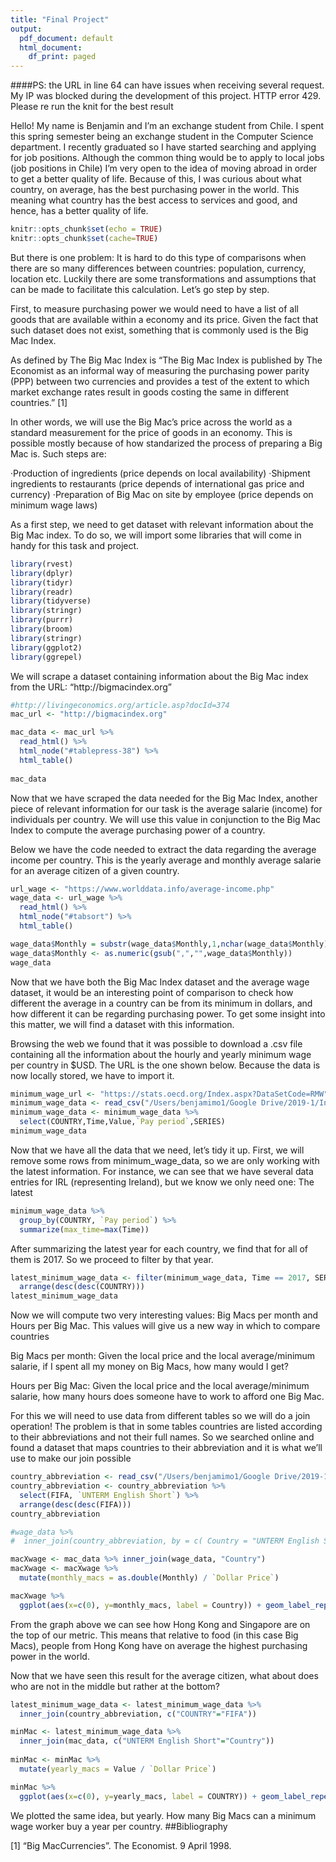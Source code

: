 ```yaml
---
title: "Final Project"
output:
  pdf_document: default
  html_document:
    df_print: paged
---
```


####PS: the URL in line 64  can have issues when receiving several request. My IP was blocked during the development of this project. HTTP error 429. Please re run the knit for the best result

Hello! My name is Benjamin and I'm an exchange student from Chile. I spent this spring semester being an exchange student in the Computer Science department. I recently graduated so I have started searching and applying for job positions. Although the common thing would be to apply to local jobs (job positions in Chile) I'm very open to the idea of moving abroad in order to get a better quality of life. Because of this, I was curious about what country, on average, has the best purchasing power in the world. This meaning what country has the best access to services and good, and hence, has a better quality of life.

```r
knitr::opts_chunk$set(echo = TRUE)
knitr::opts_chunk$set(cache=TRUE)
```

But there is one problem: It is hard to do this type of comparisons when there are so many differences between countries: population, currency, location etc. Luckily there are some transformations and assumptions that can be made to facilitate this calculation. Let's go step by step.

First, to measure purchasing power we would need to have a list of all goods that are available within a economy and its price. Given the fact that such dataset does not exist, something that is commonly used is the Big Mac Index.

As defined by The Big Mac Index is "The Big Mac Index is published by The Economist as an informal way of measuring the purchasing power parity (PPP) between two currencies and provides a test of the extent to which market exchange rates result in goods costing the same in different countries." [1]

In other words, we will use the Big Mac's price across the world as a standard measurement for the price of goods in an economy. This is possible mostly because of how standarized the process of preparing a Big Mac is. Such steps are:

·Production of ingredients (price depends on local availability)
·Shipment ingredients to restaurants (price depends of international gas price and currency)
·Preparation of Big Mac on site by employee (price depends on minimum wage laws)

As a first step, we need to get dataset with relevant information about the Big Mac index. To do so, we will import some libraries that will come in handy for this task and project.

```r
library(rvest)
library(dplyr)
library(tidyr)
library(readr)
library(tidyverse)
library(stringr)
library(purrr)
library(broom)
library(stringr)
library(ggplot2)
library(ggrepel)
```

We will scrape a dataset containing information about the Big Mac index from the URL: "http://bigmacindex.org"

```r
#http://livingeconomics.org/article.asp?docId=374
mac_url <- "http://bigmacindex.org"

mac_data <- mac_url %>%
  read_html() %>%
  html_node("#tablepress-38") %>%
  html_table()
  
mac_data
```

Now that we have scraped the data needed for the Big Mac Index, another piece of relevant information for our task is the average salarie (income) for individuals per country. We will use this value in conjunction to the Big Mac Index to compute the average purchasing power of a country.

Below we have the code needed to extract the data regarding the average income per country. This is the  yearly average and monthly average salarie for an average citizen of a given country.

```r
url_wage <- "https://www.worlddata.info/average-income.php"
wage_data <- url_wage %>%
  read_html() %>%
  html_node("#tabsort") %>%
  html_table()

wage_data$Monthly = substr(wage_data$Monthly,1,nchar(wage_data$Monthly)-1)
wage_data$Monthly <- as.numeric(gsub(",","",wage_data$Monthly))
wage_data
```


Now that we have both the Big Mac Index dataset and the average wage dataset, it would be an interesting point of comparison to check how different the average in a country can be from its minimum in dollars, and how different it can be regarding purchasing power. To get some insight into this matter, we will find a dataset with this information.

Browsing the web we found that it was possible to download a .csv file containing all the information about the hourly and yearly minimum wage per country in $USD. The URL is the one shown below. Because the data is now locally stored, we have to import it.

```r
minimum_wage_url <- "https://stats.oecd.org/Index.aspx?DataSetCode=RMW"
minimum_wage_data <- read_csv("/Users/benjamimo1/Google Drive/2019-1/Intro to Data Science/project_final/hourly_minimum_wage.csv")
minimum_wage_data <- minimum_wage_data %>%
  select(COUNTRY,Time,Value,`Pay period`,SERIES)
minimum_wage_data
```

Now that we have all the data that we need, let's tidy it up. First, we will remove some rows from minimum_wage_data, so we are only working with the latest information. For instance, we can see that we have several data entries for IRL (representing Ireland), but we know we only need one: The latest

```r
minimum_wage_data %>%
  group_by(COUNTRY, `Pay period`) %>%
  summarize(max_time=max(Time))
```

After summarizing the latest year for each country, we find that for all of them is 2017. So we proceed to filter by that year.
```r
latest_minimum_wage_data <- filter(minimum_wage_data, Time == 2017, SERIES == 'EXR')  %>%
  arrange(desc(desc(COUNTRY)))
latest_minimum_wage_data
```

Now we will compute two very interesting values: Big Macs per month and Hours per Big Mac.
This values will give us a new way in which to compare countries

Big Macs per month: Given the local price and the local average/minimum salarie, if I spent all my money on Big Macs, how many would I get?

Hours per Big Mac: Given the local price and the local average/minimum salarie, how many hours does someone have to work to afford one Big Mac.

For this we will need to use data from different tables so we will do a join operation!
The problem is that in some tables countries are listed according to their abbreviations and not their full names. So we searched online and found a dataset that maps countries to their abbreviation and it is what we'll use to make our join possible

```r

country_abbreviation <- read_csv("/Users/benjamimo1/Google Drive/2019-1/Intro to Data Science/project_final/country_codes.csv")
country_abbreviation <- country_abbreviation %>%
  select(FIFA, `UNTERM English Short`) %>% 
  arrange(desc(desc(FIFA)))
country_abbreviation
```

```r


#wage_data %>%
#  inner_join(country_abbreviation, by = c( Country = "UNTERM English Short"))

macXwage <- mac_data %>% inner_join(wage_data, "Country")
macXwage <- macXwage %>%
  mutate(monthly_macs = as.double(Monthly) / `Dollar Price`) 

macXwage %>%
  ggplot(aes(x=c(0), y=monthly_macs, label = Country)) + geom_label_repel(size = 3.5)

```

From the graph above we can see how Hong Kong and Singapore are on the top of our metric. This means that relative to food (in this case Big Macs), people from Hong Kong have on average the highest purchasing power in the world.

Now that we have seen this result for the average citizen, what about does who are not in the middle but rather at the bottom?

```r

latest_minimum_wage_data <- latest_minimum_wage_data %>%
  inner_join(country_abbreviation, c("COUNTRY"="FIFA"))

minMac <- latest_minimum_wage_data %>%
  inner_join(mac_data, c("UNTERM English Short"="Country"))
  
minMac <- minMac %>%
  mutate(yearly_macs = Value / `Dollar Price`) 

minMac %>%
  ggplot(aes(x=c(0), y=yearly_macs, label = COUNTRY)) + geom_label_repel(size = 3.5)

```

We plotted the same idea, but yearly. How many Big Macs can a minimum wage worker buy a year per country.
##Bibliography

[1]  "Big MacCurrencies". The Economist. 9 April 1998.

